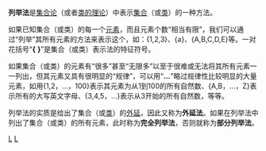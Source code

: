 {{unreferenced|time=2017-06-26T15:16:42+00:00}}
'''列举法'''是[[集合论|集合论]]（或者[[类的理论|类的理论]]）中表示[[集合_(数学)|集合]]（或[[类_(数学)|类]]）的一种方法。

如果已知集合（或类）的每一个[[元素|元素]]，而且元素个数“相当有限”，我们可以通过“列举”其所有元素的方法来表示这个，如：{1,2,3}、{a}、{A,B,C,D,E}等。一对花括号“'''{''' '''}'''”是集合（或类）表示法的特征符号。

如果集合（或类）的元素有“很多”甚至“无限多”以至于很难或无法将其所有元素一一列出，但其元素又具有很明显的“规律”，可以用“'''…'''”略过规律性比较明显的大量元素，如用{1,2，…，100}表示其元素为从1到100的所有自然数、{A,B，…，Z}表示所有的大写英文字母、{3,4,5，…}表示从3开始的所有自然数，等等。

列举法的实质是给出了集合（或[[类|类]]）的[[外延|外延]]，因此又称为'''外延法'''。如果在列举法中列出了集合（或类）的所有元素，此时称为'''完全列举法'''，否则就称为'''部分列举法'''。

{{Authority control}}
{{數學小作品}}

[[Category:类的表示法|L]]
[[Category:集合的表示法|L]]